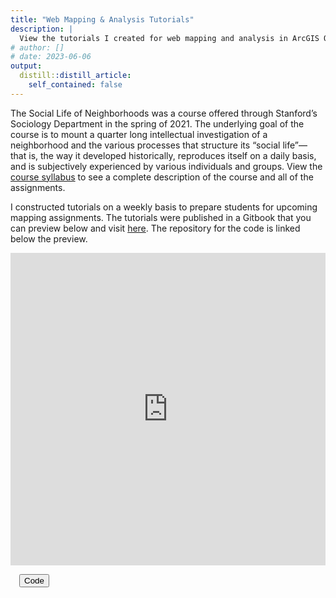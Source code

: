 ```yaml
---
title: "Web Mapping & Analysis Tutorials"
description: |
  View the tutorials I created for web mapping and analysis in ArcGIS Online.
# author: []
# date: 2023-06-06
output:
  distill::distill_article:
    self_contained: false
---
```


The Social Life of Neighborhoods was a course offered through Stanford's Sociology Department in the spring of 2021. The underlying goal of the course is to mount a quarter long
intellectual investigation of a neighborhood and the various processes that structure its “social life”— that is, the way it developed historically, reproduces itself on a daily basis, and is subjectively experienced by various individuals and groups. View the [course syllabus](https://drive.google.com/file/d/1Osjtn8YP1PE_DuZhy1rr3vSampJ_Pv3t/view?usp=sharing) to see a complete description of the course and all of the assignments.

I constructed tutorials on a weekly basis to prepare students for upcoming mapping assignments. The tutorials were published in a Gitbook that you can preview below and visit [here](https://bookdown.org/fis/social-life-of-neighborhoods). The repository for the code is linked below the preview. 


<iframe src="https://bookdown.org/fis/social-life-of-neighborhoods/" width="100%" height="500px" frameborder="0" allowfullscreen allow="geolocation"></iframe>

<a href="https://github.com/francine-stephens/social-life-of-neighborhoods" style="margin-left: 1em"> <button class="btn btn-outline-dark"> <i class="fab fa-github fa-lg"></i> Code</button> </a>
